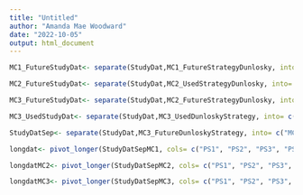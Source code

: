 ```yaml
---
title: "Untitled"
author: "Amanda Mae Woodward"
date: "2022-10-05"
output: html_document
---
```


```r
MC1_FutureStudyDat<- separate(StudyDat,MC1_FutureStrategyDunlosky, into= c("MC1FS1", "MC1FS2", "MC1FS3", "MC1FS4", "MC1FS5", "MC1FS6"), sep= ",")
```

```r
MC2_FutureStudyDat<- separate(StudyDat,MC2_UsedStrategyDunlosky, into= c("MC2US1", "MC2US2", "MC2US3", "MC2US4", "MC2US5", "MC2US6"), sep= ",")
```

```r
MC3_FutureStudyDat<- separate(StudyDat,MC2_FutureStrategyDunlosky, into= c("MC2FS1", "MC2FFS2", "MC2FFS3", "MC2FFS4", "MC2FFS5", "MC2FFS6"), sep= ",")
```

```r
MC3_UsedStudyDat<- separate(StudyDat,MC3_UsedDunloskyStrategy, into= c("MC3US1", "MC3US2", "MC3US3", "MC3US4", "MC3US5", "MC3US6"), sep= ",")
```

```r
StudyDatSep<- separate(StudyDat,MC3_FutureDunloskyStrategy, into= c("MC3FS1", "MC3FS2", "MC3FS3", "MC3FS4", "MC3FS5", "MC3FS6"), sep= ",")
```

```r
longdat<- pivot_longer(StudyDatSepMC1, cols= c("PS1", "PS2", "PS3", "PS4", "PS5", "PS6"), names_to= "orderMention", values_to= "Strategies")
```

```r
longdatMC2<- pivot_longer(StudyDatSepMC2, cols= c("PS1", "PS2", "PS3", "PS4", "PS5", "PS6"), names_to= "orderMention", values_to= "Strategies")
```

```r
longdatMC3<- pivot_longer(StudyDatSepMC3, cols= c("PS1", "PS2", "PS3", "PS4", "PS5", "PS6"), names_to= "orderMention", values_to= "Strategies")
```
